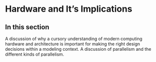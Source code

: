 # Hardware and It's Implications {#sec-hardware}

## In this section

A discussion of why a cursory understanding of modern computing hardware and architecture is important for making the right design decisions within a modeling context. A discussion of parallelism and the different kinds of parallelism.